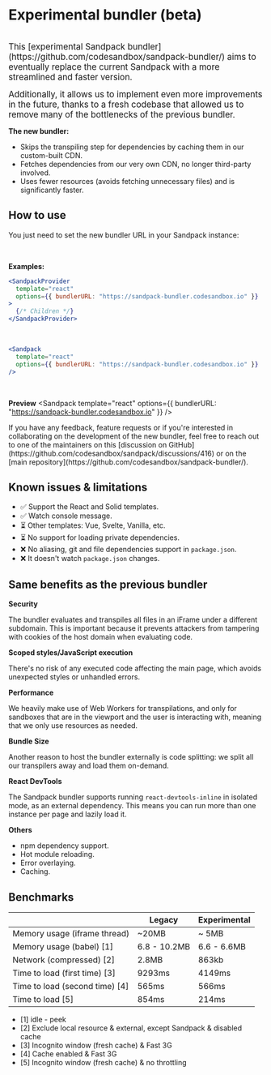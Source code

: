 
# Experimental bundler (beta)

<br/>
<big>
This [experimental Sandpack bundler](https://github.com/codesandbox/sandpack-bundler/) aims to eventually replace the current Sandpack with a more streamlined and faster version.

Additionally, it allows us to implement even more improvements in the future, thanks to a fresh codebase that allowed us to remove many of the bottlenecks of the previous bundler.
</big>

**The new bundler:** 

- Skips the transpiling step for dependencies by caching them in our custom-built CDN.
- Fetches dependencies from our very own CDN, no longer third-party involved.
- Uses fewer resources (avoids fetching unnecessary files) and is significantly faster.

## How to use 

You just need to set the new bundler URL in your Sandpack instance:

<br />

**Examples:**
<br/>
```jsx
<SandpackProvider
  template="react"
  options={{ bundlerURL: "https://sandpack-bundler.codesandbox.io" }}
>
  {/* Children */}
</SandpackProvider>
```

<br/>

```jsx
<Sandpack
  template="react"
  options={{ bundlerURL: "https://sandpack-bundler.codesandbox.io" }}
/>
```

<br />

**Preview**
<Sandpack
  template="react"
  options={{ bundlerURL: "https://sandpack-bundler.codesandbox.io" }}
/>

<Callout>
If you have any feedback, feature requests or if you're interested in collaborating on the development of the new bundler, feel free to reach out to one of the maintainers on this [discussion on GitHub](https://github.com/codesandbox/sandpack/discussions/416) or on the [main repository](https://github.com/codesandbox/sandpack-bundler/).
</Callout>

## Known issues & limitations

- ✅ Support the React and Solid templates.
- ✅ Watch console message.
- ⏳ Other templates: Vue, Svelte, Vanilla, etc.
- ⏳ No support for loading private dependencies.
- ❌ No aliasing, git and file dependencies support in `package.json`.
- ❌ It doesn't watch `package.json` changes.


## Same benefits as the previous bundler

**Security**

The bundler evaluates and transpiles all files in an iFrame under a different subdomain. This is important because it prevents attackers from tampering with cookies of the host domain when evaluating code.

**Scoped styles/JavaScript execution**

There's no risk of any executed code affecting the main page, which avoids unexpected styles or unhandled errors.

**Performance**

We heavily make use of Web Workers for transpilations, and only for sandboxes that are in the viewport and the user is interacting with, meaning that we only use resources as needed.

**Bundle Size**

Another reason to host the bundler externally is code splitting: we split all our transpilers away and load them on-demand.

**React DevTools**

The Sandpack bundler supports running `react-devtools-inline` in isolated mode, as an external dependency. This means you can run more than one instance per page and lazily load it.

**Others**

- npm dependency support.
- Hot module reloading.
- Error overlaying.
- Caching.

## Benchmarks

| | Legacy | Experimental |
| - | - | - |
| Memory usage (iframe thread) | ~20MB | ~ 5MB |
| Memory usage (babel) [1] | 6.8 - 10.2MB | 6.6 - 6.6MB |
| Network (compressed) [2] | 2.8MB | 863kb |
| Time to load (first time) [3] | 9293ms | 4149ms |
| Time to load (second time) [4] | 565ms | 566ms |
| Time to load [5] | 854ms | 214ms |

- [1] idle - peek
- [2] Exclude local resource & external, except Sandpack & disabled cache
- [3] Incognito window (fresh cache) & Fast 3G 
- [4] Cache enabled & Fast 3G
- [5] Incognito window (fresh cache) & no throttling


